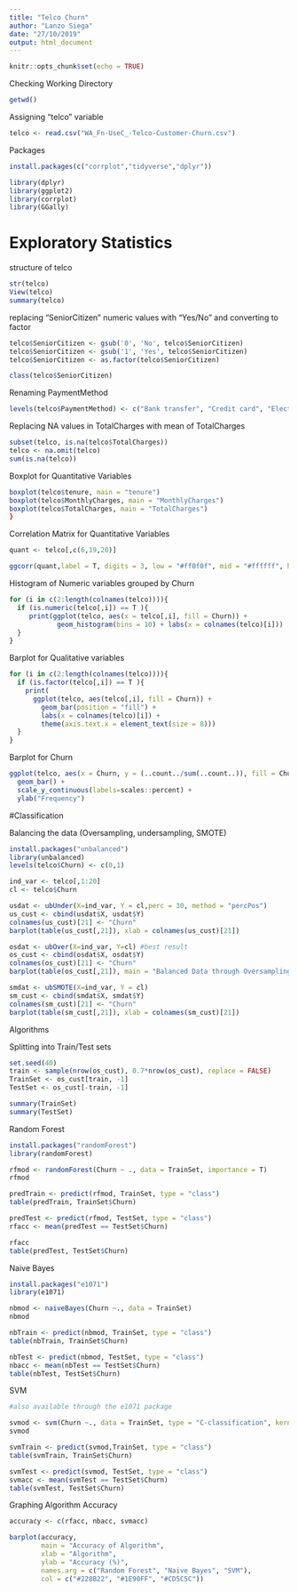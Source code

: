 ---
title: "Telco Churn"
author: "Lanzo Siega"
date: "27/10/2019"
output: html_document
---

```{r setup, include=FALSE}
knitr::opts_chunk$set(echo = TRUE)
```

Checking Working Directory
```{r}
getwd()
```

Assigning "telco" variable
```{r}
telco <- read.csv("WA_Fn-UseC_-Telco-Customer-Churn.csv")
```

Packages
```{r}
install.packages(c("corrplot","tidyverse","dplyr"))

library(dplyr)
library(ggplot2)
library(corrplot)
library(GGally)
```


# Exploratory Statistics

structure of telco
```{r}
str(telco)
View(telco)
summary(telco)
```


replacing "SeniorCitizen" numeric values with "Yes/No" and converting to factor
```{r}
telco$SeniorCitizen <- gsub('0', 'No', telco$SeniorCitizen)
telco$SeniorCitizen <- gsub('1', 'Yes', telco$SeniorCitizen)
telco$SeniorCitizen <- as.factor(telco$SeniorCitizen)

class(telco$SeniorCitizen)
```

Renaming PaymentMethod
```{r}
levels(telco$PaymentMethod) <- c("Bank transfer", "Credit card", "Electronic check", "Mailed check")
```


Replacing NA values in TotalCharges with mean of TotalCharges
```{r}
subset(telco, is.na(telco$TotalCharges))
telco <- na.omit(telco)
sum(is.na(telco))

```

Boxplot for Quantitative Variables
```{r}
boxplot(telco$tenure, main = "tenure")
boxplot(telco$MonthlyCharges, main = "MonthlyCharges")
boxplot(telco$TotalCharges, main = "TotalCharges")
}
```

Correlation Matrix for Quantitative Variables
```{r}
quant <- telco[,c(6,19,20)]

ggcorr(quant,label = T, digits = 3, low = "#ff0f0f", mid = "#ffffff", high = "#0206ed", midpoint = 0)
```

Histogram of Numeric variables grouped by Churn
```{r}


for (i in c(2:length(colnames(telco)))){
  if (is.numeric(telco[,i]) == T ){
     print(ggplot(telco, aes(x = telco[,i], fill = Churn)) + 
            geom_histogram(bins = 10) + labs(x = colnames(telco)[i]))
  }
}

```

Barplot for Qualitative variables
```{r}

for (i in c(2:length(colnames(telco)))){
  if (is.factor(telco[,i]) == T ){
    print(
      ggplot(telco, aes(telco[,i], fill = Churn)) + 
        geom_bar(position = "fill") + 
        labs(x = colnames(telco)[i]) + 
        theme(axis.text.x = element_text(size = 8)))
  }
}

```

Barplot for Churn
```{r}

ggplot(telco, aes(x = Churn, y = (..count../sum(..count..)), fill = Churn)) + 
  geom_bar() + 
  scale_y_continuous(labels=scales::percent) +
  ylab("Frequency")

```

#Classification

Balancing the data (Oversampling, undersampling, SMOTE)
```{r}

install.packages("unbalanced")
library(unbalanced)
levels(telco$Churn) <- c(0,1)

ind_var <- telco[,1:20]
cl <- telco$Churn

usdat <- ubUnder(X=ind_var, Y = cl,perc = 30, method = "percPos")
us_cust <- cbind(usdat$X, usdat$Y)
colnames(us_cust)[21] <- "Churn"
barplot(table(us_cust[,21]), xlab = colnames(us_cust)[21])

osdat <- ubOver(X=ind_var, Y=cl) #best result
os_cust <- cbind(osdat$X, osdat$Y)
colnames(os_cust)[21] <- "Churn"
barplot(table(os_cust[,21]), main = "Balanced Data through Oversampling", ylab = "Count", xlab = colnames(os_cust)[21])

smdat <- ubSMOTE(X=ind_var, Y = cl)
sm_cust <- cbind(smdat$X, smdat$Y)
colnames(sm_cust)[21] <- "Churn"
barplot(table(sm_cust[,21]), xlab = colnames(sm_cust)[21])

```

Algorithms

Splitting into Train/Test sets
```{r}

set.seed(40)
train <- sample(nrow(os_cust), 0.7*nrow(os_cust), replace = FALSE)
TrainSet <- os_cust[train, -1]
TestSet <- os_cust[-train, -1]

summary(TrainSet)
summary(TestSet)

```


Random Forest
```{r}

install.packages("randomForest")
library(randomForest)

rfmod <- randomForest(Churn ~ ., data = TrainSet, importance = T)
rfmod

predTrain <- predict(rfmod, TrainSet, type = "class")
table(predTrain, TrainSet$Churn)

predTest <- predict(rfmod, TestSet, type = "class")
rfacc <- mean(predTest == TestSet$Churn)

rfacc
table(predTest, TestSet$Churn)
```

Naive Bayes
```{r}

install.packages("e1071")
library(e1071)

nbmod <- naiveBayes(Churn ~., data = TrainSet)
nbmod

nbTrain <- predict(nbmod, TrainSet, type = "class")
table(nbTrain, TrainSet$Churn)

nbTest <- predict(nbmod, TestSet, type = "class")
nbacc <- mean(nbTest == TestSet$Churn)
table(nbTest, TestSet$Churn)

```

SVM
```{r}

#also available through the e1071 package

svmod <- svm(Churn ~., data = TrainSet, type = "C-classification", kernel = "linear")
svmod

svmTrain <- predict(svmod,TrainSet, type = "class")
table(svmTrain, TrainSet$Churn)

svmTest <- predict(svmod, TestSet, type = "class")
svmacc <- mean(svmTest == TestSet$Churn)
table(svmTest, TestSet$Churn)

```

Graphing Algorithm Accuracy
```{r}


accuracy <- c(rfacc, nbacc, svmacc)

barplot(accuracy,
        main = "Accuracy of Algorithm",
        xlab = "Algorithm",
        ylab = "Accuracy (%)",
        names.arg = c("Random Forest", "Naive Bayes", "SVM"),
        col = c("#228B22", "#1E90FF", "#CD5C5C"))


```





